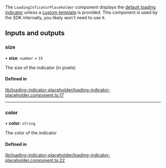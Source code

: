 The `LoadingInficatorPlaceholder` component displays the [default loading indicator](./LoadingIndicatorComponent.mdx) unless a [custom template](../services/CustomTemplatesService.mdx) is provided. This component is used by the SDK internally, you likely won't need to use it.

[//]: # "Start of generated content"
## Inputs and outputs 


### size

• **size**: `number` = `15`

The size of the indicator (in pixels)

#### Defined in

[lib/loading-indicator-placeholder/loading-indicator-placeholder.component.ts:17](https://github.com/GetStream/stream-chat-angular/blob/eac269a/projects/stream-chat-angular/src/lib/loading-indicator-placeholder/loading-indicator-placeholder.component.ts#L17)

___

### color

• **color**: `string`

The color of the indicator

#### Defined in

[lib/loading-indicator-placeholder/loading-indicator-placeholder.component.ts:22](https://github.com/GetStream/stream-chat-angular/blob/eac269a/projects/stream-chat-angular/src/lib/loading-indicator-placeholder/loading-indicator-placeholder.component.ts#L22)

[//]: # "End of generated content"
